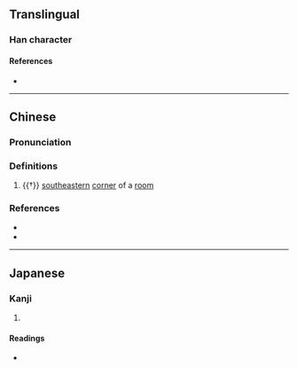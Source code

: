 {{character info}}
==Translingual==

===Han character===
{{Han char|rn=40|rad=宀|as=04|sn=7|four=30432|canj=JHK|ids=⿱宀夭}}

====References====
* {{Han ref|kx=0282.190|dkj=07085|dj=0556.060|hdz=20916.080|uh=5B8E|ud=23438|bh=CABC|bd=51900}}

----

==Chinese==
{{zh-forms|alt=窔:"corner of a room"}}

===Pronunciation===
{{zh-pron
|m=yǎo
|c=jiu2,ngaau5
|cat=n
}}

===Definitions===
{{zh-hanzi}}

# {{†}} [[southeastern]] [[corner]] of a [[room]]

===References===
* {{R:twedu|B00739}}
* {{R:yue:mfccd}}

----

==Japanese==

===Kanji===
{{ja-kanji|grade=|rs=宀04}}

# {{rfdef|ja|sort=宀04}}

====Readings====
* {{ja-readings|on=[[えう]] (eu), [[よう]] (yō)|kun=}}